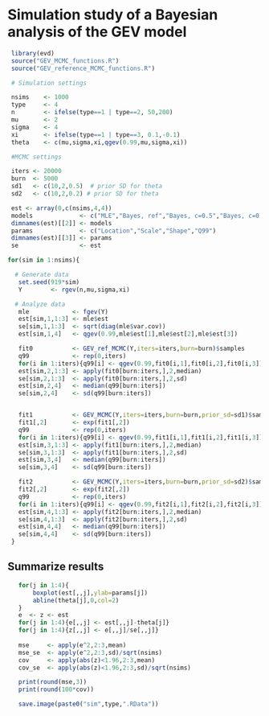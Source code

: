 # Simulation study of a Bayesian analysis of the GEV model




```r

 library(evd)
 source("GEV_MCMC_functions.R") 
 source("GEV_reference_MCMC_functions.R")

 # Simulation settings

 nsims    <- 1000
 type     <- 4
 n        <- ifelse(type==1 | type==2, 50,200)
 mu       <- 2
 sigma    <- 4
 xi       <- ifelse(type==1 | type==3, 0.1,-0.1)
 theta    <- c(mu,sigma,xi,qgev(0.99,mu,sigma,xi))

 #MCMC settings

 iters <- 20000
 burn  <- 5000
 sd1   <- c(10,2,0.5)  # prior SD for theta
 sd2   <- c(10,2,0.2) # prior SD for theta

 est <- array(0,c(nsims,4,4))
 models             <- c("MLE","Bayes, ref","Bayes, c=0.5","Bayes, c=0.2")
 dimnames(est)[[2]] <- models
 params             <- c("Location","Scale","Shape","Q99")  
 dimnames(est)[[3]] <- params
 se                 <- est 

for(sim in 1:nsims){

  # Generate data
   set.seed(919*sim)
   Y        <- rgev(n,mu,sigma,xi)

  # Analyze data
   mle            <- fgev(Y)
   est[sim,1,1:3] <- mle$est
   se[sim,1,1:3]  <- sqrt(diag(mle$var.cov))
   est[sim,1,4]   <- qgev(0.99,mle$est[1],mle$est[2],mle$est[3])

   fit0           <- GEV_ref_MCMC(Y,iters=iters,burn=burn)$samples
   q99            <- rep(0,iters)
   for(i in 1:iters){q99[i] <- qgev(0.99,fit0[i,1],fit0[i,2],fit0[i,3])}   
   est[sim,2,1:3] <- apply(fit0[burn:iters,],2,median)
   se[sim,2,1:3]  <- apply(fit0[burn:iters,],2,sd)
   est[sim,2,4]   <- median(q99[burn:iters])
   se[sim,2,4]    <- sd(q99[burn:iters])


   fit1           <- GEV_MCMC(Y,iters=iters,burn=burn,prior_sd=sd1)$samples
   fit1[,2]       <- exp(fit1[,2])
   q99            <- rep(0,iters)
   for(i in 1:iters){q99[i] <- qgev(0.99,fit1[i,1],fit1[i,2],fit1[i,3])}   
   est[sim,3,1:3] <- apply(fit1[burn:iters,],2,median)
   se[sim,3,1:3]  <- apply(fit1[burn:iters,],2,sd)
   est[sim,3,4]   <- median(q99[burn:iters])
   se[sim,3,4]    <- sd(q99[burn:iters])

   fit2           <- GEV_MCMC(Y,iters=iters,burn=burn,prior_sd=sd2)$samples
   fit2[,2]       <- exp(fit2[,2])
   q99            <- rep(0,iters)
   for(i in 1:iters){q99[i] <- qgev(0.99,fit2[i,1],fit2[i,2],fit2[i,3])}   
   est[sim,4,1:3] <- apply(fit2[burn:iters,],2,median)
   se[sim,4,1:3]  <- apply(fit2[burn:iters,],2,sd)
   est[sim,4,4]   <- median(q99[burn:iters])
   se[sim,4,4]    <- sd(q99[burn:iters])
 }

```

## Summarize results

```r
   for(j in 1:4){
       boxplot(est[,,j],ylab=params[j])
       abline(theta[j],0,col=2)
   }
   e  <- z <- est
   for(j in 1:4){e[,,j] <- est[,,j]-theta[j]}
   for(j in 1:4){z[,,j] <- e[,,j]/se[,,j]}
   
   mse     <- apply(e^2,2:3,mean)
   mse_se  <- apply(e^2,2:3,sd)/sqrt(nsims)
   cov     <- apply(abs(z)<1.96,2:3,mean)
   cov_se  <- apply(abs(z)<1.96,2:3,sd)/sqrt(nsims)

   print(round(mse,3))
   print(round(100*cov))

   save.image(paste0("sim",type,".RData"))
```

